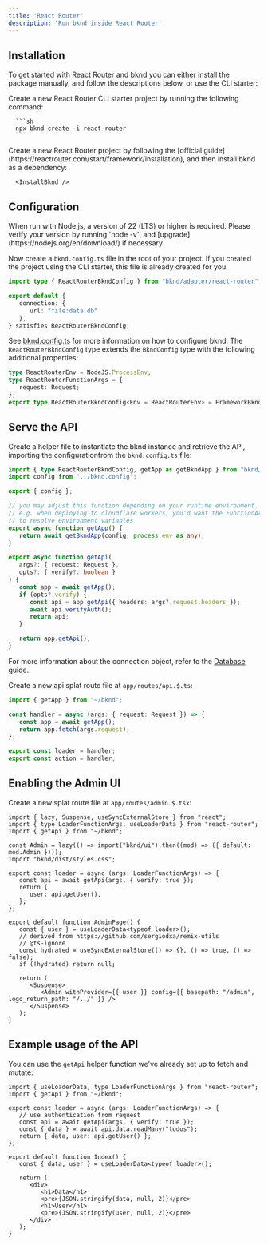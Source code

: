 ```yaml
---
title: 'React Router'
description: 'Run bknd inside React Router'
---
```


## Installation
To get started with React Router and bknd you can either install the package manually, and follow the descriptions below, or use the CLI starter:

<Tabs>
   <Tab title="CLI Starter">
      Create a new React Router CLI starter project by running the following command:

      ```sh
      npx bknd create -i react-router
      ```
   </Tab>
   <Tab title="Manual">
      Create a new React Router project by following the [official guide](https://reactrouter.com/start/framework/installation), and then install bknd as a dependency:

      <InstallBknd />
   </Tab>
</Tabs>

## Configuration

<Warning>
   When run with Node.js, a version of 22 (LTS) or higher is required. Please verify your version by running `node -v`, and [upgrade](https://nodejs.org/en/download/) if necessary.
</Warning>

Now create a `bknd.config.ts` file in the root of your project. If you created the project using the CLI starter, this file is already created for you.

```typescript bknd.config.ts
import type { ReactRouterBkndConfig } from "bknd/adapter/react-router";

export default {
   connection: {
      url: "file:data.db"
   }, 
} satisfies ReactRouterBkndConfig;
```

See [bknd.config.ts](/extending/config) for more information on how to configure bknd. The `ReactRouterBkndConfig` type extends the `BkndConfig` type with the following additional properties:

```typescript
type ReactRouterEnv = NodeJS.ProcessEnv;
type ReactRouterFunctionArgs = {
   request: Request;
};
export type ReactRouterBkndConfig<Env = ReactRouterEnv> = FrameworkBkndConfig<Env>;
```


## Serve the API
Create a helper file to instantiate the bknd instance and retrieve the API, importing the configurationfrom the `bknd.config.ts` file:

```ts app/bknd.ts
import { type ReactRouterBkndConfig, getApp as getBkndApp } from "bknd/adapter/react-router";
import config from "../bknd.config";

export { config };

// you may adjust this function depending on your runtime environment.
// e.g. when deploying to cloudflare workers, you'd want the FunctionArgs to be passed in
// to resolve environment variables
export async function getApp() {
   return await getBkndApp(config, process.env as any);
}

export async function getApi(
   args?: { request: Request },
   opts?: { verify?: boolean }
) {
   const app = await getApp();
   if (opts?.verify) {
      const api = app.getApi({ headers: args?.request.headers });
      await api.verifyAuth();
      return api;
   }

   return app.getApi();
}
```
For more information about the connection object, refer to the [Database](/usage/database) guide.

Create a new api splat route file at `app/routes/api.$.ts`:
```ts app/routes/api.$.ts
import { getApp } from "~/bknd";

const handler = async (args: { request: Request }) => {
   const app = await getApp();
   return app.fetch(args.request);
};

export const loader = handler;
export const action = handler;
```

## Enabling the Admin UI
Create a new splat route file at `app/routes/admin.$.tsx`:
```tsx app/routes/admin.$.tsx
import { lazy, Suspense, useSyncExternalStore } from "react";
import { type LoaderFunctionArgs, useLoaderData } from "react-router";
import { getApi } from "~/bknd";

const Admin = lazy(() => import("bknd/ui").then((mod) => ({ default: mod.Admin })));
import "bknd/dist/styles.css";

export const loader = async (args: LoaderFunctionArgs) => {
   const api = await getApi(args, { verify: true });
   return {
      user: api.getUser(),
   };
};

export default function AdminPage() {
   const { user } = useLoaderData<typeof loader>();
   // derived from https://github.com/sergiodxa/remix-utils
   // @ts-ignore
   const hydrated = useSyncExternalStore(() => {}, () => true, () => false);
   if (!hydrated) return null;

   return (
      <Suspense>
         <Admin withProvider={{ user }} config={{ basepath: "/admin", logo_return_path: "/../" }} />
      </Suspense>
   );
}

```

## Example usage of the API
You can use the `getApi` helper function we've already set up to fetch and mutate:
```tsx app/routes/_index.tsx
import { useLoaderData, type LoaderFunctionArgs } from "react-router";
import { getApi } from "~/bknd";

export const loader = async (args: LoaderFunctionArgs) => {
   // use authentication from request
   const api = await getApi(args, { verify: true });
   const { data } = await api.data.readMany("todos");
   return { data, user: api.getUser() };
};

export default function Index() {
   const { data, user } = useLoaderData<typeof loader>();

   return (
      <div>
         <h1>Data</h1>
         <pre>{JSON.stringify(data, null, 2)}</pre>
         <h1>User</h1>
         <pre>{JSON.stringify(user, null, 2)}</pre>
      </div>
   );
}
```